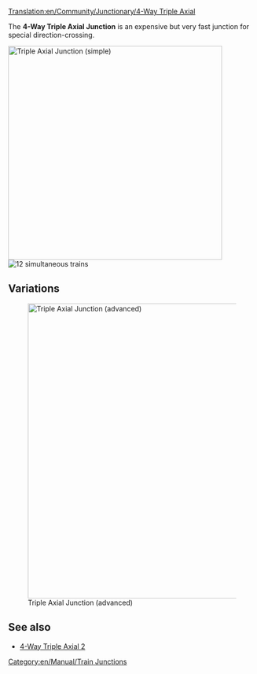 [[Translation:en/Community/Junctionary/4-Way Triple Axial]]

{{en/Community/Junctionary/Navigation}}
The '''4-Way Triple Axial Junction''' is an expensive but very fast junction for special direction-crossing. 

[[File:en/Community/Junctionary/Tripleaxial.png|none|thumb|435px|Triple Axial Junction (simple)]]
[[File:en/Community/Junctionary/4wta.gif|right|thumb|12 simultaneous trains]]

{{en/Community/Junctionary/Junction Criteria|Expensive|3|1|0|1|0|0|1|1|0|0|1|||
*Handles a very large number of trains at a time.
*Uses special directions -> "Top vs Bottom" and "Left vs Right"
*Small Area needed (12x12) 
*Few sharp corners (see improved version for high speed)
*No Hills are needed (for extreme high speed)
*No Deadlocks or Jamming possible
*No Merging or Splitting of the lines
*Handling of single-lines and dual-lines possible. That's the reason no Splits or Merges are used. Do it by your own wishes.
*Each line starts one level higher when entering the junction than when leaving.
}}

==Variations==
[[File:en/Community/Junctionary/Tripleaxial2.png|none|thumb|600px|Triple Axial Junction (advanced)]]

==See also==
* [[en/Community/Junctionary/4-Way Triple Axial 2|4-Way Triple Axial 2]]

[[Category:en/Manual/Train Junctions]]
